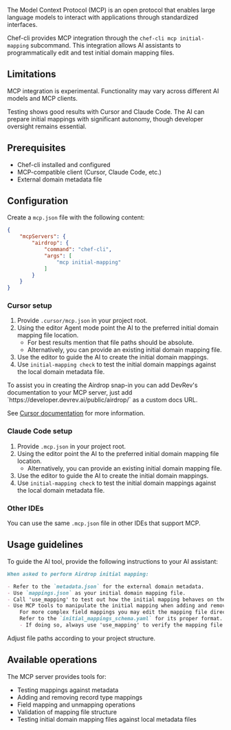 The Model Context Protocol (MCP) is an open protocol that enables large language models to interact with applications through standardized interfaces.

Chef-cli provides MCP integration through the `chef-cli mcp initial-mapping` subcommand. 
This integration allows AI assistants to programmatically edit and test initial domain mapping files.

## Limitations

<Warning>
MCP integration is experimental. Functionality may vary across different AI models and MCP clients.
</Warning>

Testing shows good results with Cursor and Claude Code. The AI can prepare initial mappings with significant autonomy, though developer oversight remains essential.

## Prerequisites

- Chef-cli installed and configured
- MCP-compatible client (Cursor, Claude Code, etc.)
- External domain metadata file

## Configuration

Create a `mcp.json` file with the following content:

```json
{
    "mcpServers": {
        "airdrop": {
            "command": "chef-cli",
            "args": [
                "mcp initial-mapping"
            ]
        }
    }
}
```

### Cursor setup

1. Provide `.cursor/mcp.json` in your project root.
2. Using the editor Agent mode point the AI to the preferred initial domain mapping file location. 
    - For best results mention that file paths should be absolute.
    - Alternatively, you can provide an existing initial domain mapping file.
3. Use the editor to guide the AI to create the initial domain mappings.
4. Use `initial-mapping check` to test the initial domain mappings against the local domain metadata file.

<Tip>
To assist you in creating the Airdrop snap-in you can add DevRev's documentation to your MCP server, just add `https://developer.devrev.ai/public/airdrop/` as a custom docs URL.

See [Cursor documentation](https://docs.cursor.com/context/@-symbols/@-docs#add-custom-docs) for more information.
</Tip>

### Claude Code setup

1. Provide `.mcp.json` in your project root.
2. Using the editor point the AI to the preferred initial domain mapping file location.
    - Alternatively, you can provide an existing initial domain mapping file.
3. Use the editor to guide the AI to create the initial domain mappings.
4. Use `initial-mapping check` to test the initial domain mappings against the local domain metadata file.

### Other IDEs

You can use the same `.mcp.json` file in other IDEs that support MCP.

## Usage guidelines

To guide the AI tool, provide the following instructions to your AI assistant:

```markdown
When asked to perform Airdrop initial mapping:

- Refer to the `metadata.json` for the external domain metadata.
- Use `mappings.json` as your initial domain mapping file.
- Call 'use_mapping' to test out how the initial mapping behaves on the current metadata
- Use MCP tools to manipulate the initial mapping when adding and removing record type mappings, or unmapping fields or mapping simple fields. 
    For more complex field mappings you may edit the mapping file directly. 
    Refer to the `initial_mappings_schema.yaml` for its proper format.
    - If doing so, always use 'use_mapping' to verify the mapping file is still valid.
```

Adjust file paths according to your project structure.

## Available operations

The MCP server provides tools for:

- Testing mappings against metadata
- Adding and removing record type mappings
- Field mapping and unmapping operations
- Validation of mapping file structure
- Testing initial domain mapping files against local metadata files
